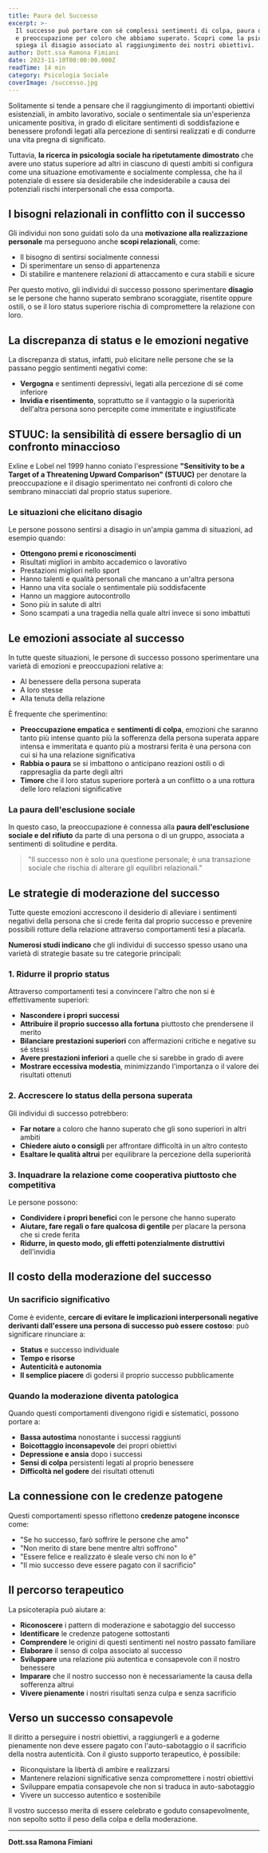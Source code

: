 ```yaml
---
title: Paura del Successo
excerpt: >-
  Il successo può portare con sé complessi sentimenti di colpa, paura del rifiuto 
  e preoccupazione per coloro che abbiamo superato. Scopri come la psicologia 
  spiega il disagio associato al raggiungimento dei nostri obiettivi.
author: Dott.ssa Ramona Fimiani
date: 2023-11-10T00:00:00.000Z
readTime: 14 min
category: Psicologia Sociale
coverImage: /successo.jpg
---
```


Solitamente si tende a pensare che il raggiungimento di importanti obiettivi esistenziali, in ambito lavorativo, sociale o sentimentale sia un'esperienza unicamente positiva, in grado di elicitare sentimenti di soddisfazione e benessere profondi legati alla percezione di sentirsi realizzati e di condurre una vita pregna di significato. 

Tuttavia, **la ricerca in psicologia sociale ha ripetutamente dimostrato** che avere uno status superiore ad altri in ciascuno di questi ambiti si configura come una situazione emotivamente e socialmente complessa, che ha il potenziale di essere sia desiderabile che indesiderabile a causa dei potenziali rischi interpersonali che essa comporta.

## I bisogni relazionali in conflitto con il successo

Gli individui non sono guidati solo da una **motivazione alla realizzazione personale** ma perseguono anche **scopi relazionali**, come:

- Il bisogno di sentirsi socialmente connessi
- Di sperimentare un senso di appartenenza
- Di stabilire e mantenere relazioni di attaccamento e cura stabili e sicure

Per questo motivo, gli individui di successo possono sperimentare **disagio** se le persone che hanno superato sembrano scoraggiate, risentite oppure ostili, o se il loro status superiore rischia di compromettere la relazione con loro.


## La discrepanza di status e le emozioni negative

La discrepanza di status, infatti, può elicitare nelle persone che se la passano peggio sentimenti negativi come:

- **Vergogna** e sentimenti depressivi, legati alla percezione di sé come inferiore
- **Invidia e risentimento**, soprattutto se il vantaggio o la superiorità dell'altra persona sono percepite come immeritate e ingiustificate

## STUUC: la sensibilità di essere bersaglio di un confronto minaccioso

Exline e Lobel nel 1999 hanno coniato l'espressione **"Sensitivity to be a Target of a Threatening Upward Comparison" (STUUC)** per denotare la preoccupazione e il disagio sperimentato nei confronti di coloro che sembrano minacciati dal proprio status superiore.

### Le situazioni che elicitano disagio

Le persone possono sentirsi a disagio in un'ampia gamma di situazioni, ad esempio quando:

- **Ottengono premi e riconoscimenti**
- Risultati migliori in ambito accademico o lavorativo
- Prestazioni migliori nello sport
- Hanno talenti e qualità personali che mancano a un'altra persona
- Hanno una vita sociale o sentimentale più soddisfacente
- Hanno un maggiore autocontrollo
- Sono più in salute di altri
- Sono scampati a una tragedia nella quale altri invece si sono imbattuti


## Le emozioni associate al successo

In tutte queste situazioni, le persone di successo possono sperimentare una varietà di emozioni e preoccupazioni relative a:

- Al benessere della persona superata
- A loro stesse
- Alla tenuta della relazione

È frequente che sperimentino:

- **Preoccupazione empatica** e **sentimenti di colpa**, emozioni che saranno tanto più intense quanto più la sofferenza della persona superata appare intensa e immeritata e quanto più a mostrarsi ferita è una persona con cui si ha una relazione significativa
- **Rabbia o paura** se si imbattono o anticipano reazioni ostili o di rappresaglia da parte degli altri
- **Timore** che il loro status superiore porterà a un conflitto o a una rottura delle loro relazioni significative

### La paura dell'esclusione sociale

In questo caso, la preoccupazione è connessa alla **paura dell'esclusione sociale e del rifiuto** da parte di una persona o di un gruppo, associata a sentimenti di solitudine e perdita.

> "Il successo non è solo una questione personale; è una transazione sociale che rischia di alterare gli equilibri relazionali."


## Le strategie di moderazione del successo

Tutte queste emozioni accrescono il desiderio di alleviare i sentimenti negativi della persona che si crede ferita dal proprio successo e prevenire possibili rotture della relazione attraverso comportamenti tesi a placarla.

**Numerosi studi indicano** che gli individui di successo spesso usano una varietà di strategie basate su tre categorie principali:

### 1. Ridurre il proprio status

Attraverso comportamenti tesi a convincere l'altro che non si è effettivamente superiori:

- **Nascondere i propri successi**
- **Attribuire il proprio successo alla fortuna** piuttosto che prendersene il merito
- **Bilanciare prestazioni superiori** con affermazioni critiche e negative su sé stessi
- **Avere prestazioni inferiori** a quelle che si sarebbe in grado di avere
- **Mostrare eccessiva modestia**, minimizzando l'importanza o il valore dei risultati ottenuti

### 2. Accrescere lo status della persona superata

Gli individui di successo potrebbero:

- **Far notare** a coloro che hanno superato che gli sono superiori in altri ambiti
- **Chiedere aiuto o consigli** per affrontare difficoltà in un altro contesto
- **Esaltare le qualità altrui** per equilibrare la percezione della superiorità

### 3. Inquadrare la relazione come cooperativa piuttosto che competitiva

Le persone possono:

- **Condividere i propri benefici** con le persone che hanno superato
- **Aiutare, fare regali o fare qualcosa di gentile** per placare la persona che si crede ferita
- **Ridurre, in questo modo, gli effetti potenzialmente distruttivi** dell'invidia


## Il costo della moderazione del successo

### Un sacrificio significativo

Come è evidente, **cercare di evitare le implicazioni interpersonali negative derivanti dall'essere una persona di successo può essere costoso**: può significare rinunciare a:

- **Status** e successo individuale
- **Tempo e risorse**
- **Autenticità e autonomia**
- **Il semplice piacere** di godersi il proprio successo pubblicamente

### Quando la moderazione diventa patologica

Quando questi comportamenti divengono rigidi e sistematici, possono portare a:

- **Bassa autostima** nonostante i successi raggiunti
- **Boicottaggio inconsapevole** dei propri obiettivi
- **Depressione e ansia** dopo i successi
- **Sensi di colpa** persistenti legati al proprio benessere
- **Difficoltà nel godere** dei risultati ottenuti

## La connessione con le credenze patogene

Questi comportamenti spesso riflettono **credenze patogene inconsce** come:

- "Se ho successo, farò soffrire le persone che amo"
- "Non merito di stare bene mentre altri soffrono"
- "Essere felice e realizzato è sleale verso chi non lo è"
- "Il mio successo deve essere pagato con il sacrificio"

## Il percorso terapeutico

La psicoterapia può aiutare a:

- **Riconoscere** i pattern di moderazione e sabotaggio del successo
- **Identificare** le credenze patogene sottostanti
- **Comprendere** le origini di questi sentimenti nel nostro passato familiare
- **Elaborare** il senso di colpa associato al successo
- **Sviluppare** una relazione più autentica e consapevole con il nostro benessere
- **Imparare** che il nostro successo non è necessariamente la causa della sofferenza altrui
- **Vivere pienamente** i nostri risultati senza culpa e senza sacrificio

## Verso un successo consapevole

Il diritto a perseguire i nostri obiettivi, a raggiungerli e a goderne pienamente non deve essere pagato con l'auto-sabotaggio o il sacrificio della nostra autenticità. Con il giusto supporto terapeutico, è possibile:

- Riconquistare la libertà di ambire e realizzarsi
- Mantenere relazioni significative senza compromettere i nostri obiettivi
- Sviluppare empatia consapevole che non si traduca in auto-sabotaggio
- Vivere un successo autentico e sostenibile

Il vostro successo merita di essere celebrato e goduto consapevolmente, non sepolto sotto il peso della colpa e della moderazione.

---

**Dott.ssa Ramona Fimiani**